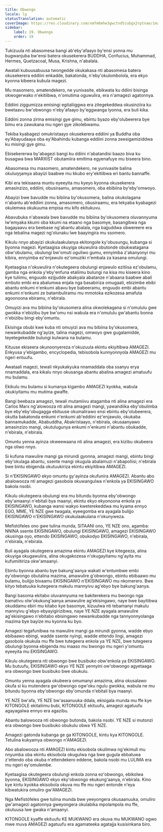 ```yaml
---
title: Obwongo
locale: lg
statusTranslation: automatic
coverImage: https://res.cloudinary.com/xmfm6mhw3gwctndtcubgx2rptnae/image/upload/v1740337243/small_cover_educacion_fundamental_a051170f1c.webp
sidebar:
    label: 19. Obwongo
    order: 19
---
```

Tukizuula nti abasomesa bangi ab'eby'afaayo by'ensi yonna mu bugwanjuba bw'ensi batera okusekerera BUDDHA, Confucius, Muhammad, Hermes, Quetzacoal, Musa, Krishna, n'abalala.

Awatali kubuusabuusa twongedde okukakasa nti abasomesa batera okusekerera eddiini enkadde, bakatonda, n'eby'okulombolola, era ekyo kyonna kibeera kubula magezi.

Mu masomero, amatendekero, ne yunivasite, ebikwata ku ddiini bisinga okwogerwako n'ekitiibwa, n'omutima oguwulira, era n'amagezi agatonnya.

Eddiini ziggumizza emisingi egitaliiggwa era zitegekeddwa okusinziira ku bwetaavu bw'obwongo n'eby'afaayo by'eggwanga lyonna, era buli kika.

Eddiini zonna zirina emisingi gye gimu, ebintu byazo eby'olubeerera bye bimu era zawukana mu ngeri gye zikolebwamu.

Tekiba kyabagezi omukristaayo okusekerera eddiini ya Buddha oba ey'Abayudaaya oba ey'Abahindu kubanga eddiini zonna zeesigamiziddwa ku misingi gye gimu.

Ebisekererwa by'abagezi bangi ku ddiini n'abatandisi baazo biva ku busagwa bwa MARXIST obutamiira emitima egyenafuye mu biseera bino.

Abasomesa mu masomero, amatendekero, ne yunivasite balina okuluŋŋamya abayizi baabwe mu kkubo ery'ekitiibwa eri bantu bannaffe.

Kibi era tekisaana muntu eyeeyita mu kyeyo kyonna okusekerera amasinzizo, eddiini, obusiraamu, amasomero, oba ebibiina by'eby'omwoyo.

Abayizi bwe bavudde mu bibiina by'okusomera, balina okukolagana n'abantu ab'eddiini zonna, amasomero, obusiraamu, era tekyaba kyabagezi okulemwa okukuuma empisa mu kifo ekitukuvu.

Abavubuka n'abawala bwe bavudde mu bibiina by'okusomera oluvannyuma lw'emyaka kkumi oba kkumi na etaano nga basomye, basangibwa nga bagayaavu era beebase ng'abantu abalala, nga bajjuddwa obwereere era nga tebalina magezi ng'olunaku lwe baayingira mu ssomero.

Kikulu nnyo abayizi okukulaakulanya ekitongole ky'obusungu, kubanga si byonna magezi. Kyetaagisa okuyiga okuwulira obutonde obukwatagana obw'obulamu, obulungi bw'omuti oguliwo gumu, ennyimba z'akanyonyi mu kibira, ennyimba ez'enjawulo ez'omuziki n'embala za kasana omulungi.

Kyetaagisa n'okuwulira n'okutegeera obulungi enjawulo ezitiisa ez'obulamu, gamba nga enkola y'eby'enfuna etaliimu bulungi na kisa mu kiseera kino kye tuliimu, enguudo ezijjudde abakyala abatanze n'abaana baabwe abali embuto embi era abalumwa enjala nga basabiriza omugaati, ebizimbe ebibi abantu enkumi n'enkumi abavu bye babeeramu, enguudo embi abantu enkumi n'enkumi ze batambuliramu mu mmotoka ezikozesa amafuta agoonoona ebiramu, n'ebirala.

Omuyizi ava mu bibiina by'okusomera alina okwolekagana si n'omululu gwe gwokka n'ebizibu bye bw'omu nsi wabula era n'omululu gw'abantu bonna n'ebizibu bingi eby'omuntu.

Ekisinga obubi kwe kuba nti omuyizi ava mu bibiina by'okusomera, newankubadde ng'ayize, talina magezi, omwoyo gwe gugalamidde, teyetegekedde bulungi kulwana na bulamu.

Kituuse ekiseera okunoonyereza n'okuzuula ekintu ekiyitibwa AMAGEZI. Enkyusa y'ebigambo, encyclopedia, tebisobola kunnyonnyola AMAGEZI mu ngeri entuufu.

Awataali magezi, tewali nkyukakyuka nnamaddala oba ssanyu erya nnamaddala, era kikalu nnyo okusanga abantu abalina amagezi amatuufu mu bulamu.

Ekikulu mu bulamu si kumanya kigambo AMAGEZI kyokka, wabula okukiyitamu mu mutima gwaffe.

Bangi beebaza amagezi, tewali mutamiivu atagamba nti alina amagezi era Carlos Marx ng'alowooza nti alina amagezi mangi, yawandiika eby'obulimba bye eby'eby'obugagga ebituuse okumalirawo ensi ebintu eby'olubeerera, okutta bakatonda enkumi n'enkumi ab'eddiini ez'enjawulo, okukaba bannamukadde, Ababuddha, Abakristaayo, n'ebirala, okusaanyawo amasinzizo mangi, okutulugunya enkumi n'enkumi n'abantu obukadde, n'ebirala, n'ebirala.

Omuntu yenna ayinza okweewaana nti alina amagezi, era kizibu okubeera nga oliwo nnyo.

Si kufuna mawulire mangi ga mirundi gyonna, amagezi mangi, ebintu bingi eby'okulaga abantu, ssente mangi okugula abalamuzi n'abapoliisi; n'ebirala bwe bintu ebigenda okutuukiriza ekintu ekiyitibwa AMAGEZI.

Si n'EKISINGAWO ekyo omuntu gy'ayinza okufunira AMAGEZI. Abantu abo abalowooza nti amagezi gasobola okuwangulwa n'enkola ya EKISINGAWO bakola nsobi.

Kikulu okutegeera obulungi era mu bitundu byonna eby'obwongo eby'amaanyi n'ebitali bya maanyi, ekintu ekyo ekyonoona enkola ya EKISINGAWO, kubanga wansi wakyo kweterekeddwa mu kyama ennyo EGO, MME, YE NZE gwe twagala, eyeegomba era ayagala bulijjo EKISINGAWO n'EKISINGAWO okukulaakulana n'okunyweza.

Mefistófeles ono gwe tulina munda, SITAANI ono, YE NZE ono, agamba: NNINA ssente EKISINGAWO, obulungi EKISINGAWO, amagezi EKISINGAWO okusinga oyo, ettendo EKISINGAWO, obukodyo EKISINGAWO, n'ebirala, n'ebirala, n'ebirala.

Buli ayagala okutegeera amazima ekintu AMAGEZI kye kitegeeza, alina okuyiga okugawulira, alina okugakozesa n'okugayitamu ng'ayita mu kufumiitiriza okw'amaanyi.

Ebintu byonna abantu bye bakung'aanya wakati w'entumbwe embi ey'obwongo obutalina mazima, amawulire g'obwongo, ebintu ebibaawo mu bulamu, bulijjo bivaamu EKISINGAWO n'EKISINGAWO mu nkomerero. Bwe kityo tebatuuka kutegeera makulu mannyivu ag'ebyo bye bakung'aanya.

Bangi basoma ekitabo oluvannyuma ne bakiterekera mu bwongo nga bamativu olw'okukung'aanya amawulire ag'ekisingawo, naye bwe bayitibwa okuddamu ebiri mu kitabo kye basomye, kizuulwa nti tebamanyi makulu mannyivu g'ebyo ebyayigirizibwa, naye YE NZE ayagala amawulire ag'ekisingawo n'ebitabo ebisingawo newankubadde nga tannyonnyolanga mazima bye bayize mu kyonna ku byo.

Amagezi tegafunibwa na mawulire mangi ga mirundi gyonna, wadde ebyo ebibaawo ebingi, wadde ssente nyingi, wadde ettendo lingi, amagezi gasobola okukula mu ffe bwe tutegeera enkola ya YE NZE, bwe tutegeera obulungi byonna ebigenda mu maaso mu bwongo mu ngeri y'omuntu eyeeyita mu EKISINGAWO.

Kikulu okutegeera nti obwongo bwe busibuko obw'enkola ya EKISINGAWO. Mu butuufu, EKISINGAWO ekyo YE NZE yennyini ow'obwongo agyetaaga era obwongo bwe busibuko bwe obukulu.

Omuntu yenna ayagala okubeera omumanyi amazima, alina okusalawo okufa si ku mutendera gw'obwongo ogw'oku ngulu gwokka, wabula ne mu bitundu byonna eby'obwongo eby'omunda n'ebitali bya maanyi.

YE NZE bw'afa, YE NZE bw'asaanuuka ddala, ekisigala munda mu ffe kye KITONGOLE ekitaliimu bubi, KITONGOLE ekituufu, amagezi agatuufu agayagalwa ennyo era agazibu.

Abantu balowooza nti obwongo butonda, bakola nsobi. YE NZE si mutonzi era obwongo bwe busibuko obukulu obwa YE NZE.

Amagezi gatonda kubanga ge ga KITONGOLE, kintu kya KITONGOLE. Tetulina kukyamya obwongo n'AMAGEZI.

Abo abalowooza nti AMAGEZI kintu ekisobola okulimwa ng'ekimuli mu nnyumba oba ekintu ekisobola okugulwa nga bwe gugula ebbaluwa z'ettendo oba okuba n'ettendekero eddene, bakola nsobi mu LULIMA era mu ngeri ey'omulembe.

Kyetaagisa okutegeera obulungi enkola zonna ez'obwongo, ebikolwa byonna, EKISINGAWO ekyo eky'obwongo ekukung'aanya, n'ebirala. Kino kye kintu kyokka ekisobola okuva mu ffe mu ngeri entonde n'eya kibwatukira omuliro gw'AMAGEZI.

Nga Mefistófeles gwe tulina munda bwe yeeyongera okusaanuuka, omuliro gw'amagezi agatonnya gweyongera okulabika mpolampola mu ffe, okutuusa lwe gwaka n'amaanyi.

KITONGOLE kyaffe ekituufu KE MUKWANO era okuva mu MUKWANO ogwo mwe muva AMAGEZI agatuufu era agamateeka agatajja kusisinkana biro.

